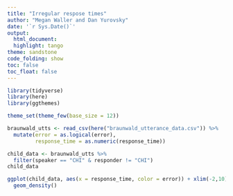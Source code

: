 ```yaml
---
title: "Irregular respose times"
author: "Megan Waller and Dan Yurovsky"
date: '`r Sys.Date()`'
output:
  html_document:
  highlight: tango
theme: sandstone
code_folding: show
toc: false
toc_float: false
---
```

  
```r
library(tidyverse)
library(here)
library(ggthemes)

theme_set(theme_few(base_size = 12))

```

```r
braunwald_utts <- read_csv(here("braunwald_utterance_data.csv")) %>%
  mutate(error = as.logical(error),
         response_time = as.numeric(response_time))

child_data <- braunwald_utts %>%
  filter(speaker == "CHI" & responder != "CHI")
child_data
```

```r
ggplot(child_data, aes(x = response_time, color = error)) + xlim(-2,10) +
  geom_density()
```

